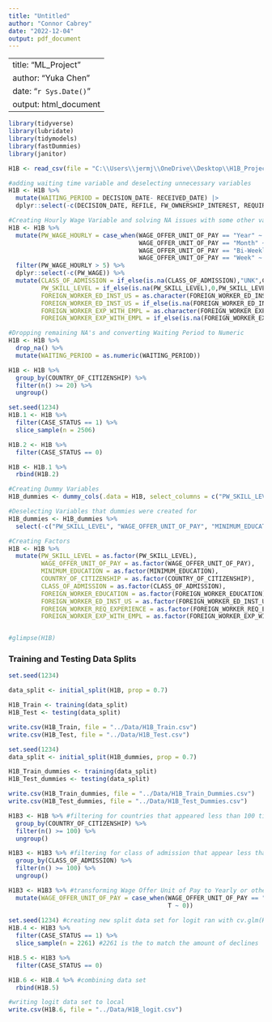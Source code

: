 ---
title: "Untitled"
author: "Connor Cabrey"
date: "2022-12-04"
output: pdf_document
---
---
title: "ML_Project"
author: "Yuka Chen"
date: "`r Sys.Date()`"
output: html_document
---

```{r}
library(tidyverse)
library(lubridate)
library(tidymodels)
library(fastDummies)
library(janitor)

H1B <- read_csv(file = "C:\\Users\\jermj\\OneDrive\\Desktop\\H1B_Project_ML\\Data\\H1B_Initial_Tidy.csv")

#adding waiting time variable and deselecting unnecessary variables
H1B <- H1B %>% 
  mutate(WAITING_PERIOD = DECISION_DATE- RECEIVED_DATE) |> 
  dplyr::select(-c(DECISION_DATE, REFILE, FW_OWNERSHIP_INTEREST, REQUIRED_TRAINING, RECEIVED_DATE, FOREIGN_WORKER_LIVE_ON_PREM, PW_SOC_TITLE, JOB_TITLE, EMPLOYER_NAME, EMPLOYER_CITY, EMPLOYER_STATE_PROVINCE, FOREIGN_WORKER_LIVE_IN_DOM_SER, wAGE_OFFER_AVG, WORKSITE_CITY, WORKSITE_STATE, JOB_TITLE, ACCEPT_FOREIGN_EDUCATION, FOREIGN_WORKER_BIRTH_COUNTRY, FOREIGN_WORKER_EMPL_PAY_FOR_ED,  FOREIGN_WORKER_INFO_MAJOR, APP_FOR_COLLEGE_U_TEACHER, FOREIGN_WORKER_YRS_ED_COMP, FOREIGN_WORKER_ED_INST_COUNTRY, FOREIGN_WORKER_ALT_ED_EXP, FOREIGN_WORKER_ALT_OCC_EXP, OFFERED_TO_APPL_FOREIGN_WORKER))

#Creating Hourly Wage Variable and solving NA issues with some other variables
H1B <- H1B %>% 
  mutate(PW_WAGE_HOURLY = case_when(WAGE_OFFER_UNIT_OF_PAY == "Year" ~ PW_WAGE/2080,
                                    WAGE_OFFER_UNIT_OF_PAY == "Month" ~ PW_WAGE/160,
                                    WAGE_OFFER_UNIT_OF_PAY == "Bi-Weekly" ~ PW_WAGE/80,
                                    WAGE_OFFER_UNIT_OF_PAY == "Week" ~ PW_WAGE/40)) %>% 
  filter(PW_WAGE_HOURLY > 5) %>% 
  dplyr::select(-c(PW_WAGE)) %>% 
  mutate(CLASS_OF_ADMISSION = if_else(is.na(CLASS_OF_ADMISSION),"UNK",CLASS_OF_ADMISSION),
         PW_SKILL_LEVEL = if_else(is.na(PW_SKILL_LEVEL),0,PW_SKILL_LEVEL),
         FOREIGN_WORKER_ED_INST_US = as.character(FOREIGN_WORKER_ED_INST_US),
         FOREIGN_WORKER_ED_INST_US = if_else(is.na(FOREIGN_WORKER_ED_INST_US), "UNK", FOREIGN_WORKER_ED_INST_US),
         FOREIGN_WORKER_EXP_WITH_EMPL = as.character(FOREIGN_WORKER_EXP_WITH_EMPL),
         FOREIGN_WORKER_EXP_WITH_EMPL = if_else(is.na(FOREIGN_WORKER_EXP_WITH_EMPL), "UNK", FOREIGN_WORKER_EXP_WITH_EMPL))

#Dropping remaining NA's and converting Waiting Period to Numeric
H1B <- H1B %>% 
  drop_na() %>% 
  mutate(WAITING_PERIOD = as.numeric(WAITING_PERIOD))

```

```{r}
H1B <- H1B %>%
  group_by(COUNTRY_OF_CITIZENSHIP) %>%
  filter(n() >= 20) %>% 
  ungroup()
```

```{r}
set.seed(1234)
H1B.1 <- H1B %>%
  filter(CASE_STATUS == 1) %>% 
  slice_sample(n = 2506) 

H1B.2 <- H1B %>% 
  filter(CASE_STATUS == 0)

H1B <- H1B.1 %>% 
  rbind(H1B.2)

```


```{r}
#Creating Dummy Variables
H1B_dummies <- dummy_cols(.data = H1B, select_columns = c("PW_SKILL_LEVEL", "WAGE_OFFER_UNIT_OF_PAY", "MINIMUM_EDUCATION", "COUNTRY_OF_CITIZENSHIP", "CLASS_OF_ADMISSION", "FOREIGN_WORKER_EDUCATION", "FOREIGN_WORKER_ED_INST_US", "FOREIGN_WORKER_REQ_EXPERIENCE", "FOREIGN_WORKER_EXP_WITH_EMPL"))

#Deselecting Variables that dummies were created for
H1B_dummies <- H1B_dummies %>%
  select(-c("PW_SKILL_LEVEL", "WAGE_OFFER_UNIT_OF_PAY", "MINIMUM_EDUCATION", "COUNTRY_OF_CITIZENSHIP", "CLASS_OF_ADMISSION", "FOREIGN_WORKER_EDUCATION", "FOREIGN_WORKER_ED_INST_US", "FOREIGN_WORKER_REQ_EXPERIENCE", "FOREIGN_WORKER_EXP_WITH_EMPL"))

#Creating Factors
H1B <- H1B %>% 
  mutate(PW_SKILL_LEVEL = as.factor(PW_SKILL_LEVEL),
         WAGE_OFFER_UNIT_OF_PAY = as.factor(WAGE_OFFER_UNIT_OF_PAY),
         MINIMUM_EDUCATION = as.factor(MINIMUM_EDUCATION),
         COUNTRY_OF_CITIZENSHIP = as.factor(COUNTRY_OF_CITIZENSHIP),
         CLASS_OF_ADMISSION = as.factor(CLASS_OF_ADMISSION),
         FOREIGN_WORKER_EDUCATION = as.factor(FOREIGN_WORKER_EDUCATION),
         FOREIGN_WORKER_ED_INST_US = as.factor(FOREIGN_WORKER_ED_INST_US),
         FOREIGN_WORKER_REQ_EXPERIENCE = as.factor(FOREIGN_WORKER_REQ_EXPERIENCE),
         FOREIGN_WORKER_EXP_WITH_EMPL = as.factor(FOREIGN_WORKER_EXP_WITH_EMPL)) 


#glimpse(H1B)

```

### Training and Testing Data Splits

```{r}
set.seed(1234)

data_split <- initial_split(H1B, prop = 0.7)

H1B_Train <- training(data_split)
H1B_Test <- testing(data_split)

write.csv(H1B_Train, file = "../Data/H1B_Train.csv")
write.csv(H1B_Test, file = "../Data/H1B_Test.csv")
```

```{r}
set.seed(1234)
data_split <- initial_split(H1B_dummies, prop = 0.7)

H1B_Train_dummies <- training(data_split)
H1B_Test_dummies <- testing(data_split)

write.csv(H1B_Train_dummies, file = "../Data/H1B_Train_Dummies.csv")
write.csv(H1B_Test_dummies, file = "../Data/H1B_Test_Dummies.csv")
```

```{r}
H1B3 <- H1B %>% #filtering for countries that appeared less than 100 times
  group_by(COUNTRY_OF_CITIZENSHIP) %>%
  filter(n() >= 100) %>%
  ungroup() 

H1B3 <- H1B3 %>% #filtering for class of admission that appear less than 100 times
  group_by(CLASS_OF_ADMISSION) %>%
  filter(n() >= 100) %>%
  ungroup()

H1B3 <- H1B3 %>% #transforming Wage Offer Unit of Pay to Yearly or other
  mutate(WAGE_OFFER_UNIT_OF_PAY = case_when(WAGE_OFFER_UNIT_OF_PAY == "Year" ~ 1,
                                            T ~ 0))
  
set.seed(1234) #creating new split data set for logit ran with cv.glm(K=10)
H1B.4 <- H1B3 %>%
  filter(CASE_STATUS == 1) %>% 
  slice_sample(n = 2261) #2261 is the to match the amount of declines

H1B.5 <- H1B3 %>% 
  filter(CASE_STATUS == 0)

H1B.6 <- H1B.4 %>% #combining data set
  rbind(H1B.5)

#writing logit data set to local
write.csv(H1B.6, file = "../Data/H1B_logit.csv")
```

